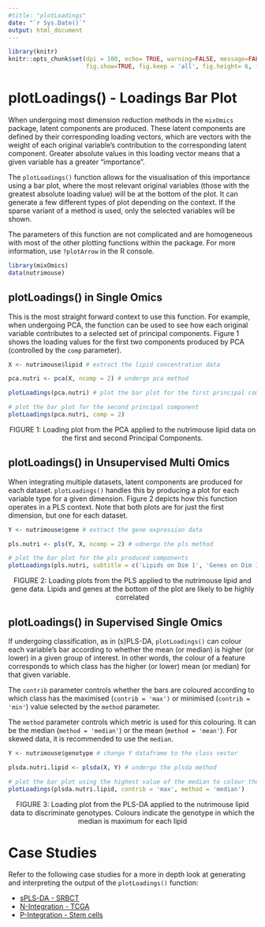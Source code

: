 ```yaml
---
#title: "plotLoadings"
date: "`r Sys.Date()`"
output: html_document
---
```


```r
library(knitr)
knitr::opts_chunk$set(dpi = 100, echo= TRUE, warning=FALSE, message=FALSE, #dev = 'jpeg',
                      fig.show=TRUE, fig.keep = 'all', fig.height= 6, fig.width=7)
```

# **plotLoadings()** - Loadings Bar Plot

When undergoing most dimension reduction methods in the `mixOmics` package, latent components are produced. These latent components are defined by their corresponding loading vectors, which are vectors with the weight of each original variable's contribution to the corresponding latent component. Greater absolute values in this loading vector means that a given variable has a greater "importance". 

The `plotLoadings()` function allows for the visualisation of this importance using a bar plot, where the most relevant original variables (those with the greatest absolute loading value) will be at the bottom of the plot. It can generate a few different types of plot depending on the context. If the sparse variant of a method is used, only the selected variables will be shown.

The parameters of this function are not complicated and are homogeneous with most of the other plotting functions within the package. For more information, use `?plotArrow` in the R console.

``` r
library(mixOmics)
data(nutrimouse)
```

## **plotLoadings()** in Single Omics

This is the most straight forward context to use this function. For example, when undergoing PCA, the function can be used to see how each original variable contributes to a selected set of principal components. Figure 1 shows the loading values for the first two components produced by PCA (controlled by the `comp` parameter).

``` r
X <- nutrimouse$lipid # extract the lipid concentration data

pca.nutri <- pca(X, ncomp = 2) # undergo pca method

plotLoadings(pca.nutri) # plot the bar plot for the first principal component

# plot the bar plot for the second principal component
plotLoadings(pca.nutri, comp = 2) 
```

<p style="text-align: center;">FIGURE 1: Loading plot from the PCA applied to the nutrimouse lipid data on the first and second Principal Components.</p>

## **plotLoadings()** in Unsupervised Multi Omics

When integrating multiple datasets, latent components are produced for each dataset. `plotLoadings()` handles this by producing a plot for each variable type for a given dimension. Figure 2 depicts how this function operates in a PLS context. Note that both plots are for just the first dimension, but one for each dataset. 

``` r
Y <- nutrimouse$gene # extract the gene expression data

pls.nutri <- pls(Y, X, ncomp = 2) # udnergo the pls method

# plot the bar plot for the pls produced components
plotLoadings(pls.nutri, subtitle = c('Lipids on Dim 1', 'Genes on Dim 1'))
```

<p style="text-align: center;">FIGURE 2: Loading plots from the PLS applied to the nutrimouse lipid and gene data. Lipids and genes at the bottom of the plot are likely to be highly correlated</p>

## **plotLoadings()** in Supervised Single Omics

If undergoing classification, as in (s)PLS-DA, `plotLoadings()` can colour each variable's bar according to whether the mean (or median) is higher (or lower) in a given group of interest. In other words, the colour of a feature corresponds to which class has the higher (or lower) mean (or median)  for that given variable.

The `contrib` parameter controls whether the bars are coloured according to which class has the maximised (`contrib = 'max')` or minimised (`contrib = 'min'`) value selected by the `method` parameter.

The `method` parameter controls which metric is used for this colouring. It can be the median (`method = 'median'`) or the mean (`method = 'mean'`). For skewed data, it is recommended to use the `median`. 

``` r
Y <- nutrimouse$genotype # change Y dataframe to the class vector

plsda.nutri.lipid <- plsda(X, Y) # undergo the plsda method

# plot the bar plot using the highest value of the median to colour the bars
plotLoadings(plsda.nutri.lipid, contrib = 'max', method = 'median') 
```

<p style="text-align: center;">FIGURE 3:  Loading plot from the PLS-DA applied to the nutrimouse lipid data to discriminate genotypes. Colours indicate the genotype in which the median is maximum for each lipid</p>

# Case Studies

Refer to the following case studies for a more in depth look at generating and interpreting the output of the `plotLoadings()` function:

- [sPLS-DA - SRBCT](http://mixomics.org/case-studies/splsda-srbct/)
- [N-Integration - TCGA](http://mixomics.org/mixdiablo/diablo-tcga-case-study/)
- [P-Integration - Stem cells](http://mixomics.org/mixmint/mint-stem-cells-case-study/)


